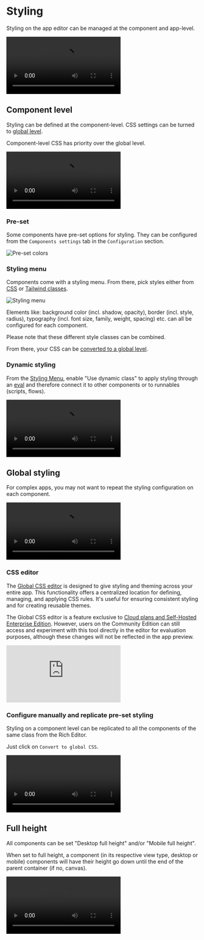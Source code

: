 
# Styling

Styling on the app editor can be managed at the component and app-level.

<video
	className="border-2 rounded-lg object-cover w-full h-full dark:border-gray-800"
	autoPlay
	controls
	src="/videos/app_styling.mp4"
/>

## Component level

Styling can be defined at the component-level. CSS settings can be turned to [global level](#global-styling).

Component-level CSS has priority over the global level.

<video
	className="border-2 rounded-lg object-cover w-full h-full dark:border-gray-800"
	controls
	src="/videos/styling_component.mp4"
/>

### Pre-set

Some components have pre-set options for styling. They can be configured from the `Components settings` tab in the `Configuration` section.

![Pre-set colors](../../assets/apps/8_app_styling/pre_set_colors.png.webp)

### Styling menu

Components come with a styling menu. From there, pick styles either from [CSS](https://www.w3schools.com/html/html_css.asp) or [Tailwind classes](https://tailwind.build/classes).

![Styling menu](../../assets/apps/8_app_styling/styling_menu.png "Styling menu")

Elements like: background color (incl. shadow, opacity), border (incl. style, radius), typography (incl. font size, family, weight, spacing) etc. can all be configured for each component.

Please note that these different style classes can be combined.

From there, your CSS can be [converted to a global level](#configure-manually-and-replicate-pre-set-styling).

### Dynamic styling

From the [Styling Menu](#styling-menu), enable "Use dynamic class" to apply styling through an [eval](../3_app-runnable-panel.mdx#evals) and therefore connect it to other components or to runnables (scripts, flows).

<video
	className="border-2 rounded-lg object-cover w-full h-full dark:border-gray-800"
	controls
	src="/videos/dynamic_styling.mp4"
/>

## Global styling

For complex apps, you may not want to repeat the styling configuration on each component.

<video
	className="border-2 rounded-lg object-cover w-full h-full dark:border-gray-800"
	controls
	src="/videos/global_styling.mp4"
/>

### CSS editor

The [Global CSS editor](../9_css_editor.mdx) is designed to give styling and theming across your entire app. This functionality offers a centralized location for defining, managing, and applying CSS rules. It's useful for ensuring consistent styling and for creating reusable themes.

The Global CSS editor is a feature exclusive to [Cloud plans and Self-Hosted Enterprise Edition](/pricing). However, users on the Community Edition can still access and experiment with this tool directly in the editor for evaluation purposes, although these changes will not be reflected in the app preview.

<iframe
	style={{ aspectRatio: '16/9' }}
	src="https://www.youtube.com/embed/6_MjKgbdCFQ"
	title="YouTube video player"
	frameBorder="0"
	allow="accelerometer; autoplay; clipboard-write; encrypted-media; gyroscope; picture-in-picture; web-share"
	allowFullScreen
	className="border-2 rounded-lg object-cover w-full dark:border-gray-800"
></iframe>

<br />

<div className="grid grid-cols-2 gap-2 my-4">
	<DocCard
		title="CSS editor"
		description="The Global CSS editor is designed to give styling and theming across your entire app."
		href="/docs/apps/css_editor"
		color="orange"
	/>
</div>

### Configure manually and replicate pre-set styling

Styling on a component level can be replicated to all the components of the same class from the Rich Editor.

Just click on `Convert to global CSS`.

<video
	className="border-2 rounded-lg object-cover w-full h-full dark:border-gray-800"
	controls
	src="/videos/copy_style_global_css.mp4"
/>

## Full height

All components can be set "Desktop full height" and/or "Mobile full height".

When set to full height, a component (in its respective view type, desktop or mobile) components will have their height go down until the end of the parent container (if no, canvas).

<video
	className="border-2 rounded-lg object-cover w-full h-full dark:border-gray-800"
	controls
	src="/videos/full_height.mp4"
/>